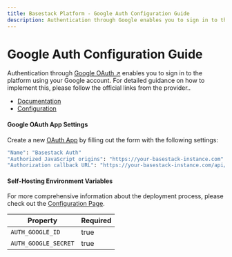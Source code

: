 ```yaml
---
title: Basestack Platform - Google Auth Configuration Guide
description: Authentication through Google enables you to sign in to the platform using your Google account.
---
```



# Google Auth Configuration Guide

Authentication through [Google OAuth ↗](https://developers.google.com/identity/protocols/oauth2) enables you to sign in to the platform using your Google account. For detailed guidance on how to implement this, please follow the official links from the provider..

- [Documentation](https://developers.google.com/identity/protocols/oauth2)
- [Configuration](https://console.cloud.google.com/apis/credentials)

#### Google OAuth App Settings

Create a new [OAuth App](https://console.cloud.google.com/apis/credentials) by filling out the form with the following settings:

```bash
"Name": "Basestack Auth"
"Authorized JavaScript origins": "https://your-basestack-instance.com"
"Authorization callback URL": "https://your-basestack-instance.com/api/auth/callback/google"
```

#### Self-Hosting Environment Variables

For more comprehensive information about the deployment process, please check
out the [Configuration Page](/self-hosting).

| Property             | Required |
| -------------------- | -------- |
| `AUTH_GOOGLE_ID`     | true     |
| `AUTH_GOOGLE_SECRET` | true     |
